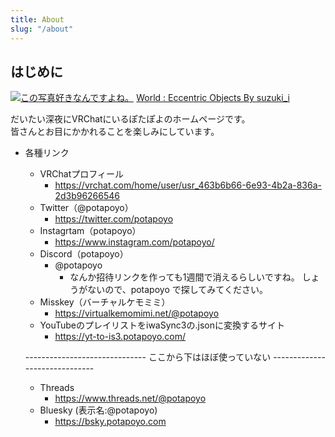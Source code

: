 ```yaml
---
title: About
slug: "/about"
---
```

## はじめに

[![この写真好きなんですよね。](https://assets.potapoyo.com/img/thumb_20230910-VRChat_2023-09-10_01-32-44.124_3840x2160.webp)](https://assets.potapoyo.com/img/20230910-VRChat_2023-09-10_01-32-44.124_3840x2160.jpg)
<a href="https://vrchat.com/home/launch?worldId=wrld_9ac9ed36-adb0-491a-8757-d250f21c9bcf" target="_blank">World : Eccentric Objects By suzuki_i</a>

だいたい深夜にVRChatにいるぽたぽよのホームページです。\
皆さんとお目にかかれることを楽しみにしています。

+ 各種リンク
  + VRChatプロフィール
    + https://vrchat.com/home/user/usr_463b6b66-6e93-4b2a-836a-2d3b96266546
  + Twitter（@potapoyo）
    + https://twitter.com/potapoyo
  + Instagrtam（potapoyo）
    + https://www.instagram.com/potapoyo/
  + Discord（potapoyo）
    + @potapoyo
      + なんか招待リンクを作っても1週間で消えるらしいですね。 しょうがないので、potapoyo で探してみてください。
  + Misskey（バーチャルケモミミ）
    + https://virtualkemomimi.net/@potapoyo
  + YouTubeのプレイリストをiwaSync3の.jsonに変換するサイト
    + https://yt-to-is3.potapoyo.com/

  ------------------------------ ここから下はほぼ使っていない ------------------------------

  + Threads
    + https://www.threads.net/@potapoyo
  + Bluesky (表示名:@potapoyo)
    + https://bsky.potapoyo.com
